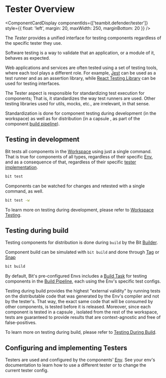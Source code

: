 
# Tester Overview

<ComponentCardDisplay
  componentIds={['teambit.defender/tester']}
  style={{ float: 'left', margin: 20, maxWidth: 250, marginBottom: 20 }}
/>

The _Tester_ provides a unified interface for testing components regardless of the specific tester they use.

Software testing is a way to validate that an application, or a module of it, behaves as expected.

Web applications and services are often tested using a set of testing tools, where each tool plays a different role. For example, [Jest](https://jestjs.io/) can be used as a test runner and as an assertion library, while [React Testing Library](https://testing-library.com/) can be used for testing interfaces.

The Tester aspect is responsible for standardizing test execution for components; That is, it standardizes the way test runners are used. Other testing libraries used for utils, mocks, etc., are irrelevant, in that sense.

Standardization is done for component testing during development (in the workspace) as well as for distribution (in a capsule <!--TODO [capsule](#) -->, as part of the component [build pipeline](/dev-services/builder/build-pipelines)).

## Testing in development

Bit tests all components in the [Workspace](/workspace/workspace-overview) using just a single command. That is true for components of all types, regardless of their specific [Env](/envs/envs-overview), and as a consequence of that, regardless of their specific [tester implementation](/dev-services/tester/implement-tester).

```bash
bit test
```

Components can be watched for changes and retested with a single command, as well.

```bash
bit test -w
```

To learn more on testing during development, please refer to [Workspace Testing](/dev-services/tester/testing-during-development).

## Testing during build

Testing components for distribution is done during `build` by the Bit [Builder](/dev-services/builder/builder-overview).

Component build can be simulated with `bit build` and done through [Tag](/components/tags) or [Snap](/components/snaps)

```bash
bit build
```

By default, Bit's pre-configured Envs includes a [Build Task](/dev-services/builder/builder-overview#build-task) for testing components in the [Build Pipeline](/dev-services/builder/build-pipelines), each using the Env's specific test configs.

Testing during build provides the highest "external validity" by running tests on the distributable code that was generated by the Env's compiler and not by the tester's.
That way, the exact same code that will be consumed by other components, is tested before it is released. Moreover, since each component is tested in a capsule <!--TODO [capsule](#) -->, isolated from the rest of the workspace, tests are guaranteed to provide results that are context-agnostic and free of false-positives.

To learn more on testing during build, please refer to [Testing During Build](/dev-services/tester/testing-during-build).

## Configuring and implementing Testers

Testers are used and configured by the components' [Env](/envs/envs-overview). See your env's documentation to learn how to use a different tester or to change the current tester config.

